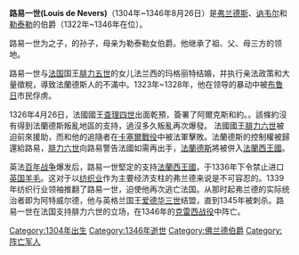 {{Infobox nobility
| name        = 路易一世
| image       = Flandry1.jpg
| caption     = 
| noble family= {{le|丹皮爾家族|House of Dampierre}}
| father      = {{le|訥韋爾伯爵路易一世|Louis I, Count of Nevers}}
| mother      = {{le|勒泰勒女伯爵让娜|Joan, Countess of Rethel}}
| spouse      = {{le|法蘭西公主瑪格麗特|Margaret I, Countess of Burgundy}}
| issue       = {{le|法蘭德斯伯爵路易二世|Louis II of Flanders}}
| birth_date  = {{circa|1304}}
| birth_place = 
| death_date  = {{death date|1346|8|26|df=y}}
| death_place = 
}}
'''路易一世(Louis de Nevers)'''（1304年~1346年8月26日）是[[弗兰德斯|弗兰德斯]]、[[讷韦尔|讷韦尔]]和[[勒泰勒|勒泰勒]]的伯爵（1322年~1346年在位）。

路易一世为{{le|訥韋爾伯爵路易一世|Louis I, Count of Nevers}}之子，{{le|法蘭德斯伯爵羅伯特三世|Robert III, Count of Flanders}}的孙子，母亲为勒泰勒女伯爵{{le|勒泰勒的讓娜|Joan, Countess of Rethel}}。他继承了祖、父、母三方的领地。

路易一世与[[法国|法国]]国王[[腓力五世_(法兰西)|腓力五世]]的女儿法兰西的玛格丽特结婚，并执行亲法政策和大量徵稅，導致法蘭德斯人的不滿中。1323年~1328年，他在{{le|尼古拉·赞尼金|Nicolaas Zannekin}}领导的暴动中被[[布鲁日|布鲁日]]市民俘虏。

1326年4月26日，法國國王[[查理四世_(法蘭西)|查理四世]]出面乾預，簽署了阿爾克斯和約。{{sfn|TeBrake|1993|p=98}}。該條約沒有得到法蘭德斯叛亂地區的支持，過沒多久叛亂再次爆發。{{sfn|TeBrake|1993|p=109}} 法國國王[[腓力六世_(法兰西)|腓力六世]]被迫前來援助，而{{le|尼古拉·赞尼金|Nicolaas Zannekin}}和他的追隨者在[[卡塞爾戰役_(1328年)|卡塞爾戰役]]中被法軍擊敗。{{sfn|Sumption|1990|p=186-187}}法蘭德斯的控制權被歸還給路易，[[腓力六世_(法兰西)|腓力六世]]向路易警告法國如需再出手，[[法蘭德斯|法蘭德斯]]將被併入[[法蘭西王國|法蘭西王國]]。{{sfn|TeBrake|1993|p=124}}

英法[[百年战争|百年战争]]爆发后，路易一世堅定的支持[[法蘭西王國|法蘭西王國]]，于1336年下令禁止进口[[英国|英国]][[羊毛|羊毛]]。这对于以[[纺织业|纺织业]]作为主要经济支柱的弗兰德来说是不可容忍的。1339年纺织行业领袖{{le|雅各布·范阿特威尔德|Jacob van Artevelde}}推翻了路易一世，迫使他再次逃亡法国。从那时起弗兰德的实际统治者即为阿特威尔德，他与英格兰国王[[爱德华三世|爱德华三世]]结盟，直到1345年被刺杀。路易一世在法国支持腓力六世的立场，在1346年的[[克雷西战役|克雷西战役]]中阵亡。

{{start box}}
{{s-before|{{le|法蘭德斯伯爵羅伯特三世|Robert III, Count of Flanders}}}}
{{s-title|[[弗兰德伯爵|弗兰德伯爵]]|1322~1346}}
{{s-after|{{le|法蘭德斯伯爵路易二世|Louis II of Flanders}}}}
{{end box}}

{{Authority control}}
[[Category:1304年出生|Category:1304年出生]]
[[Category:1346年逝世|Category:1346年逝世]]
[[Category:佛兰德伯爵|Category:佛兰德伯爵]]
[[Category:阵亡军人|Category:阵亡军人]]